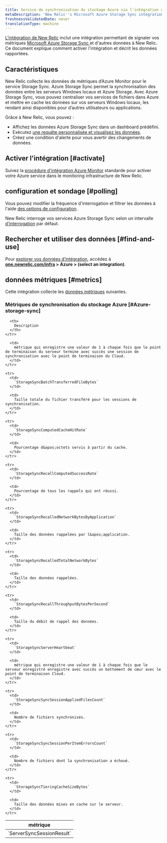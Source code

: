 ```yaml
---
title: Service de synchronisation du stockage Azure via l'intégration du monitoring Azure
metaDescription: 'New Relic''s Microsoft Azure Storage Sync integration: what data it reports and how to enable it.'
freshnessValidatedDate: never
translationType: machine
---
```


[L&apos;intégration de New Relic](/docs/infrastructure/introduction-infra-monitoring) inclut une intégration permettant de signaler vos métriques [Microsoft Azure Storage Sync ](https://azure.microsoft.com/en-us/services/storagesync/)et d&apos;autres données à New Relic. Ce document explique comment activer l&apos;intégration et décrit les données rapportées.

## Caractéristiques

New Relic collecte les données de métriques d’Azure Monitor pour le service Storage Sync. Azure Storage Sync permet la synchronisation des données entre les serveurs Windows locaux et Azure Storage. Avec Azure Storage Sync, vous pouvez centraliser vos services de fichiers dans Azure et mettre en cache les données sur vos serveurs Windows locaux, les rendant ainsi disponibles pour d’autres utilisateurs ou applications.

Grâce à New Relic, vous pouvez :

* Affichez les données Azure Storage Sync dans un dashboard prédéfini.
* Exécutez [une requête personnalisée et visualisez les données](/docs/infrastructure/integrations-getting-started/getting-started/use-integration-data-new-relic-insights).
* Créez une condition d&apos;alerte pour vous avertir des changements de données.

## Activer l&apos;intégration [#activate]

Suivez la [procédure d&apos;intégration Azure Monitor](/docs/infrastructure/microsoft-azure-integrations/azure-integrations-list/azure-monitor) standarde pour activer votre Azure service dans le monitoring infrastructure de New Relic.

## configuration et sondage [#polling]

Vous pouvez modifier la fréquence d&apos;interrogation et filtrer les données à l&apos;aide [des options de configuration](/docs/infrastructure/microsoft-azure-integrations/azure-integrations-list/azure-monitor/#settings).

New Relic interroge vos services Azure Storage Sync selon un intervalle [d’interrogation](/docs/infrastructure/microsoft-azure-integrations/azure-integrations-list/azure-monitor/#settings) par défaut.

## Rechercher et utiliser des données [#find-and-use]

Pour [explorer vos données d’intégration](/docs/infrastructure/integrations/find-use-infrastructure-integration-data), accédez à <DNT>**[one.newrelic.com/infra](https://one.newrelic.com/infra) &gt; Azure &gt; (select an integration)**</DNT>.

## données métriques [#metrics]

Cette intégration collecte les [données métriques](/docs/infrastructure/integrations-getting-started/getting-started/understand-integration-data-data-types#metric) suivantes.

### Métriques de synchronisation du stockage Azure [#Azure-storage-sync]

<table>
  <thead>
    <tr>
      <th style={{ width: "300px" }}>
        métrique
      </th>

      <th>
        Description
      </th>
    </tr>
  </thead>

  <tbody>
    <tr>
      <td>
        `ServerSyncSessionResult`
      </td>

      <td>
        métrique qui enregistre une valeur de 1 à chaque fois que le point de terminaison du serveur termine avec succès une session de synchronisation avec le point de terminaison du Cloud.
      </td>
    </tr>

    <tr>
      <td>
        `StorageSyncBatchTransferredFileBytes`
      </td>

      <td>
        Taille totale du fichier transféré pour les sessions de synchronisation.
      </td>
    </tr>

    <tr>
      <td>
        `StorageSyncComputedCacheHitRate`
      </td>

      <td>
        Pourcentage d&apos;octets servis à partir du cache.
      </td>
    </tr>

    <tr>
      <td>
        `StorageSyncRecallComputedSuccessRate`
      </td>

      <td>
        Pourcentage de tous les rappels qui ont réussi.
      </td>
    </tr>

    <tr>
      <td>
        `StorageSyncRecalledNetworkBytesByApplication`
      </td>

      <td>
        Taille des données rappelées par l&apos;application.
      </td>
    </tr>

    <tr>
      <td>
        `StorageSyncRecalledTotalNetworkBytes`
      </td>

      <td>
        Taille des données rappelées.
      </td>
    </tr>

    <tr>
      <td>
        `StorageSyncRecallThroughputBytesPerSecond`
      </td>

      <td>
        Taille du débit de rappel des données.
      </td>
    </tr>

    <tr>
      <td>
        `StorageSyncServerHeartbeat`
      </td>

      <td>
        métrique qui enregistre une valeur de 1 à chaque fois que le serveur enregistré enregistre avec succès un battement de cœur avec le point de terminaison Cloud.
      </td>
    </tr>

    <tr>
      <td>
        `StorageSyncSyncSessionAppliedFilesCount`
      </td>

      <td>
        Nombre de fichiers synchronisés.
      </td>
    </tr>

    <tr>
      <td>
        `StorageSyncSyncSessionPerItemErrorsCount`
      </td>

      <td>
        Nombre de fichiers dont la synchronisation a échoué.
      </td>
    </tr>

    <tr>
      <td>
        `StorageSyncTieringCacheSizeBytes`
      </td>

      <td>
        Taille des données mises en cache sur le serveur.
      </td>
    </tr>
  </tbody>
</table>